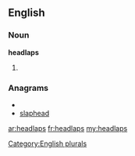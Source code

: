 ==English==

===Noun===
'''headlaps'''

# {{plural of|[[headlap]]}}

===Anagrams===
* {{alphagram|aadehlps}}
* [[slaphead#English|slaphead]]

[[Category:English plurals]]

[[ar:headlaps]]
[[fr:headlaps]]
[[my:headlaps]]